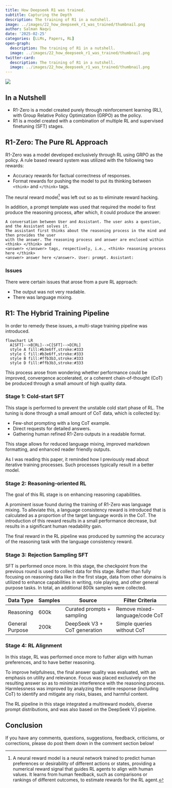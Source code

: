 ```yaml
---
title: How Deepseek R1 was trained.
subtitle: Capturing the Depth
description: The training of R1 in a nutshell.
image: ../images/22_how_deepseek_r1_was_trained/thumbnail.png
author: Salman Naqvi
date: '2025-02-25'
categories: [LLMs, Papers, RL]
open-graph:
  description: The training of R1 in a nutshell.
  image: ../images/22_how_deepseek_r1_was_trained/thumbnail.png
twitter-card:
  description: The training of R1 in a nutshell.
  image: ../images/22_how_deepseek_r1_was_trained/thumbnail.png
---
```


![]( ../images/22_how_deepseek_r1_was_trained/thumbnail.png)

## In a Nutshell

- R1-Zero is a model created purely through reinforcement learning (RL), with 
Group Relative Policy Optimization (GRPO) as the policy.
- R1 is a model created with a combination of multiple RL and supervised finetuning (SFT) stages.

## R1-Zero: The Pure RL Approach

R1-Zero was a model developed exclusively through RL using GRPO as the policy. A rule based reward system was utilized with the following two rewards:

- Accuracy rewards for factual correctness of responses.
- Format rewards for pushing the model to put its thinking between `<think>` and `</think>` tags.

The neural reward model^[A neural reward model is a neural network trained to predict human preferences or desirability of different actions or states, providing a numerical reward signal that guides RL agents to align with human values. It learns from human feedback, such as comparisons or rankings of different outcomes, to estimate rewards for the RL agent.] was left out so as to eliminate reward hacking. 

In addition, a prompt template was used that required the model to first produce the reasoning process, after which, it could produce the answer:

```
A conversation between User and Assistant. The user asks a question, and the Assistant solves it.
The assistant first thinks about the reasoning process in the mind and then provides the user
with the answer. The reasoning process and answer are enclosed within <think> </think> and
<answer> </answer> tags, respectively, i.e., <think> reasoning process here </think>
<answer> answer here </answer>. User: prompt. Assistant:
```

### Issues

There were certain issues that arose from a pure RL approach:

- The output was not very readable.
- There was language mixing.

## R1: The Hybrid Training Pipeline

In order to remedy these issues, a multi-stage training pipeline was introduced.

```mermaid
flowchart LR
  A[SFT]-->B[RL]-->C[SFT]-->D[RL]
  style A fill:#b3e6ff,stroke:#333
  style C fill:#b3e6ff,stroke:#333
  style B fill:#ffb3b3,stroke:#333
  style D fill:#ffb3b3,stroke:#333
```

This process arose from wondering whether performance could be improved, convergence accelerated, or a coherent chain-of-thought (CoT) be produced through a small amount of high quality data.

### Stage 1: Cold-start SFT

This stage is performed to prevent the unstable cold start phase of RL. The tuning is done through a small amount of CoT data, which is collected by:

- Few-shot prompting with a long CoT example.
- Direct requests for detailed answers.
- Gathering human refined R1-Zero outputs in a readable format.

This stage allows for reduced language mixing, improved markdown formatting, and enhanced reader friendly outputs.

:::{.callout}
As I was reading this paper, it reminded how I previously read about iterative training processes. Such processes typically result in a better model.
:::

### Stage 2: Reasoning-oriented RL

The goal of this RL stage is on enhancing reasoning capabilities. 

A prominent issue found during the training of R1-Zero was language mixing. To alleviate this, a language consistency reward is introduced that is calculated as a proportion of the target language words in the CoT. The introduction of this reward results in a small performance decrease, but results in a significant human readability gain.

The final reward in the RL pipeline was produced by summing the accuracy of the reasoning task with the language consistency reward.

### Stage 3: Rejection Sampling SFT

SFT is performed once more. In this stage, the checkpoint from the previous round is used to collect data for this stage. Rather than fully focusing on reasoning data like in the first stage, data from other domains is utilized to enhance capabilities in writing, role playing, and other general purpose tasks. In total, an additional 800k samples were collected.

| Data Type        | Samples | Source                          | Filter Criteria                 |
|------------------|---------|---------------------------------|---------------------------------|
| Reasoning        | 600k    | Curated prompts + sampling      | Remove mixed-language/code CoT  |
| General Purpose  | 200k    | DeepSeek V3 + CoT generation    | Simple queries without CoT      |

### Stage 4: RL Alignment

In this stage, RL was performed once more to futher align with human preferences, and to have better reasoning.

To improve helpfulness, the final answer quality was evaluated, with an emphasis on utility and relevance. Focus was placed exclusively on the resulting answer so as to minimize interference with the reasoning process. Harmlessness was improved by analyzing the entire response (including CoT) to identify and mitigate any risks, biases, and harmful content.

The RL pipeline in this stage integrated a multireward models, diverse prompt distributions, and was also based on the DeepSeek V3 pipeline.

## Conclusion
If you have any comments, questions, suggestions, feedback, criticisms, or corrections, please do post them down in the comment section below!

